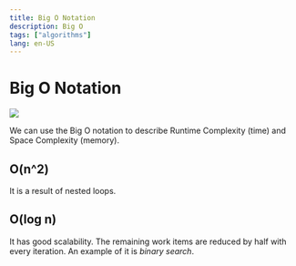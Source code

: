 ```yaml
---
title: Big O Notation
description: Big O
tags: ["algorithms"]
lang: en-US
---
```


# Big O Notation

![](../../../../assets/big-o-graph.png)

We can use the Big O notation to describe Runtime Complexity (time) and Space
Complexity (memory).

## O(n^2)

It is a result of nested loops.

## O(log n)

It has good scalability. The remaining work items are reduced by half with
every iteration. An example of it is *binary search*.